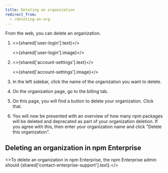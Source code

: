 ```yaml
---
title: Deleting an organization
redirect_from:
  - /deleting-an-org
---
```


From the web, you can delete an organization.

1. <>{shared['user-login'].text}</>

   <>{shared['user-login'].image}</>

2. <>{shared['account-settings'].text}</>

   <>{shared['account-settings'].image}</>

3. In the left sidebar, click the name of the organization you want to delete.
    <Screenshot src="/organizations/creating-and-managing-organizations/left-sidebar.png" alt="Screenshot of left sidebar" />

4. On the organization page, go to the billing tab.

5. On this page, you will find a button to delete your organization. Click that.
    <Screenshot src="/organizations/creating-and-managing-organizations/org-delete-button.png" alt="Screenshot of org delete button" />

6. You will now be presented with an overview of how many npm packages will be deleted and deprecated as part of your organization deletion. If you agree with this, then enter your organization name and click "Delete this organization".
    <Screenshot src="/organizations/creating-and-managing-organizations/org-delete-plan.png" alt="Screenshot of org delete plan" />

## Deleting an organization in npm Enterprise

<>To delete an organization in npm Enterprise, the npm Enterprise admin should {shared['contact-enterprise-support'].text}.</>

